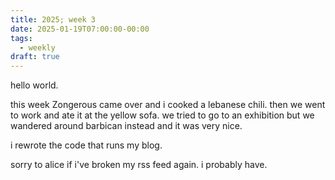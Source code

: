 ```yaml
---
title: 2025; week 3
date: 2025-01-19T07:00:00-00:00
tags:
  - weekly
draft: true
---
```


hello world.

this week Zongerous came over and i cooked a lebanese chili. then we went to
work and ate it at the yellow sofa. we tried to go to an exhibition but we
wandered around barbican instead and it was very nice.

i rewrote the code that runs my blog.

sorry to alice if i've broken my rss feed again. i probably have.

